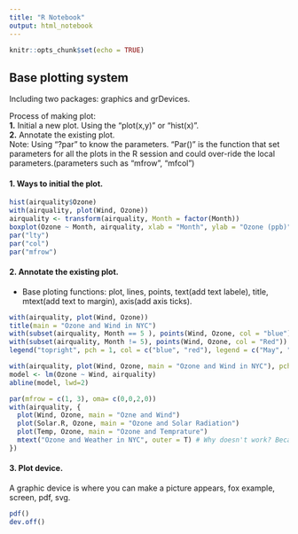 ```yaml
---
title: "R Notebook"
output: html_notebook
---
```


```r
knitr::opts_chunk$set(echo = TRUE)
```

## Base plotting system

Including two packages: graphics and grDevices.

Process of making plot:   
**1.**  Initial a new plot. Using the "plot(x,y)" or "hist(x)".  
**2.**  Annotate the existing plot.  
Note: Using “?par” to know the parameters.  "Par()" is the function that set
parameters for all the plots in the R session and could over-ride the local 
parameters.(parameters such as "mfrow", "mfcol")

#### 1. Ways to initial the plot.

```r
hist(airquality$Ozone)
with(airquality, plot(Wind, Ozone))
airquality <- transform(airquality, Month = factor(Month))
boxplot(Ozone ~ Month, airquality, xlab = "Month", ylab = "Ozone (ppb)")
par("lty")
par("col")
par("mfrow")
```
#### 2. Annotate the existing plot. 
+  Base ploting functions:
  plot, lines, points, text(add text labele), title, mtext(add text to margin), axis(add axis ticks).

```r
with(airquality, plot(Wind, Ozone))
title(main = "Ozone and Wind in NYC")
with(subset(airquality, Month == 5 ), points(Wind, Ozone, col = "blue"))
with(subset(airquality, Month != 5), points(Wind, Ozone, col = "Red"))
legend("topright", pch = 1, col = c("blue", "red"), legend = c("May", "Others"))

```

```r
with(airquality, plot(Wind, Ozone, main = "Ozone and Wind in NYC"), pch = 20)
model <- lm(Ozone ~ Wind, airquality)
abline(model, lwd=2)
```

```r
par(mfrow = c(1, 3), oma= c(0,0,2,0))
with(airquality, {
  plot(Wind, Ozone, main = "Ozne and Wind")
  plot(Solar.R, Ozone, main = "Ozone and Solar Radiation")
  plot(Temp, Ozone, main = "Ozone and Temprature")
  mtext("Ozone and Weather in NYC", outer = T) # Why doesn't work? Because the default oma is 0.
})
```

#### 3. Plot device.
A graphic device is where you can make a picture appears, fox example, screen, pdf, svg.
```r
pdf()
dev.off()
```



